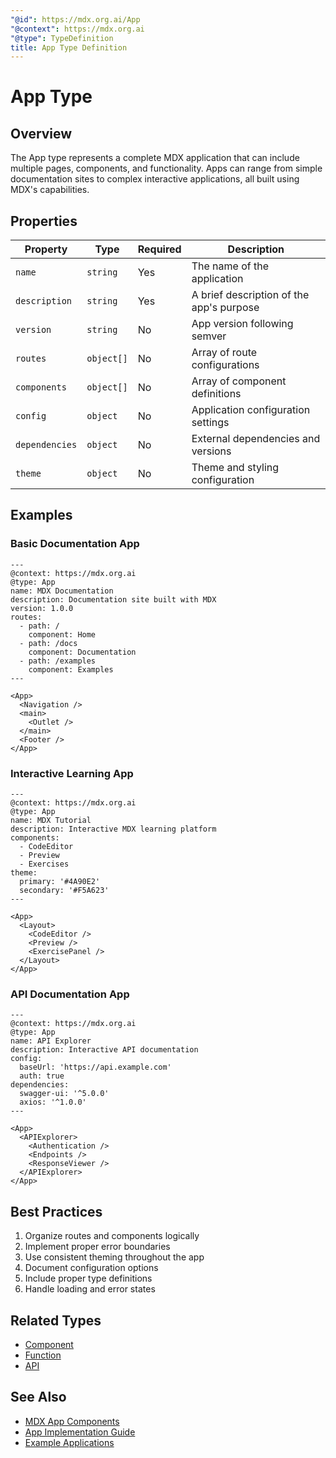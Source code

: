 ```yaml
---
"@id": https://mdx.org.ai/App
"@context": https://mdx.org.ai
"@type": TypeDefinition
title: App Type Definition
---
```


# App Type

## Overview

The App type represents a complete MDX application that can include multiple pages, components, and functionality. Apps can range from simple documentation sites to complex interactive applications, all built using MDX's capabilities.

## Properties

| Property | Type | Required | Description |
|----------|------|----------|-------------|
| `name` | `string` | Yes | The name of the application |
| `description` | `string` | Yes | A brief description of the app's purpose |
| `version` | `string` | No | App version following semver |
| `routes` | `object[]` | No | Array of route configurations |
| `components` | `object[]` | No | Array of component definitions |
| `config` | `object` | No | Application configuration settings |
| `dependencies` | `object` | No | External dependencies and versions |
| `theme` | `object` | No | Theme and styling configuration |

## Examples

### Basic Documentation App

```mdx
---
@context: https://mdx.org.ai
@type: App
name: MDX Documentation
description: Documentation site built with MDX
version: 1.0.0
routes:
  - path: /
    component: Home
  - path: /docs
    component: Documentation
  - path: /examples
    component: Examples
---

<App>
  <Navigation />
  <main>
    <Outlet />
  </main>
  <Footer />
</App>
```

### Interactive Learning App

```mdx
---
@context: https://mdx.org.ai
@type: App
name: MDX Tutorial
description: Interactive MDX learning platform
components:
  - CodeEditor
  - Preview
  - Exercises
theme:
  primary: '#4A90E2'
  secondary: '#F5A623'
---

<App>
  <Layout>
    <CodeEditor />
    <Preview />
    <ExercisePanel />
  </Layout>
</App>
```

### API Documentation App

```mdx
---
@context: https://mdx.org.ai
@type: App
name: API Explorer
description: Interactive API documentation
config:
  baseUrl: 'https://api.example.com'
  auth: true
dependencies:
  swagger-ui: '^5.0.0'
  axios: '^1.0.0'
---

<App>
  <APIExplorer>
    <Authentication />
    <Endpoints />
    <ResponseViewer />
  </APIExplorer>
</App>
```

## Best Practices

1. Organize routes and components logically
2. Implement proper error boundaries
3. Use consistent theming throughout the app
4. Document configuration options
5. Include proper type definitions
6. Handle loading and error states

## Related Types
- [Component](https://mdx.org.ai/Component)
- [Function](https://mdx.org.ai/Function)
- [API](https://mdx.org.ai/API)

## See Also
- [MDX App Components](https://mdx.org.ai/packages/mdxe)
- [App Implementation Guide](https://mdx.org.ai/guides/apps)
- [Example Applications](https://mdx.org.ai/examples/apps)
